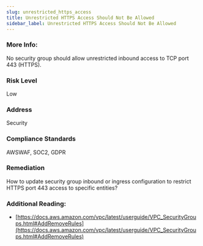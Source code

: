 ```yaml
---
slug: unrestricted_https_access
title: Unrestricted HTTPS Access Should Not Be Allowed
sidebar_label: Unrestricted HTTPS Access Should Not Be Allowed
---
```


### More Info:

No security group should allow unrestricted inbound access to TCP port 443 (HTTPS).

### Risk Level

Low

### Address

Security

### Compliance Standards

AWSWAF, SOC2, GDPR

### Remediation

How to update security group inbound or ingress configuration to restrict HTTPS port 443 access to specific entities?

### Additional Reading:

- [https://docs.aws.amazon.com/vpc/latest/userguide/VPC_SecurityGroups.html#AddRemoveRules](https://docs.aws.amazon.com/vpc/latest/userguide/VPC_SecurityGroups.html#AddRemoveRules) 

